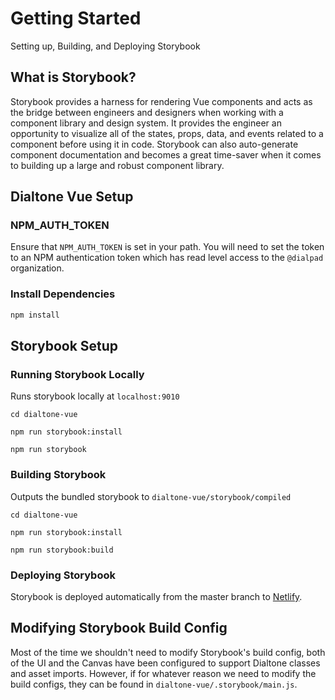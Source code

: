 
<Meta title="Docs/Storybook/Getting Started" />

# Getting Started

<Subtitle>
  Setting up, Building, and Deploying Storybook
</Subtitle>

## What is Storybook?

Storybook provides a harness for rendering Vue components and acts as the bridge between
engineers and designers when working with a component library and design system.
It provides the engineer an opportunity to visualize all of the states, props, data, and events
related to a component before using it in code. Storybook can also auto-generate component
documentation and becomes a great time-saver when it comes to building up a large and robust
component library.

## Dialtone Vue Setup

### NPM_AUTH_TOKEN

Ensure that `NPM_AUTH_TOKEN` is set in your path. You will need to set the token to an NPM authentication token which has read level access to the `@dialpad` organization.

### Install Dependencies

```bash
npm install
```

## Storybook Setup

### Running Storybook Locally

Runs storybook locally at `localhost:9010`

```shell
cd dialtone-vue

npm run storybook:install

npm run storybook
```

### Building Storybook

Outputs the bundled storybook to `dialtone-vue/storybook/compiled`

```shell
cd dialtone-vue

npm run storybook:install

npm run storybook:build
```

### Deploying Storybook

Storybook is deployed automatically from the master branch to [Netlify](https://dialtone-vue.netlify.app).

## Modifying Storybook Build Config

Most of the time we shouldn't need to modify Storybook's build config, both of the
UI and the Canvas have been configured to support Dialtone classes and asset imports.
However, if for whatever reason we need to modify the build configs, they can be found
in `dialtone-vue/.storybook/main.js`.
